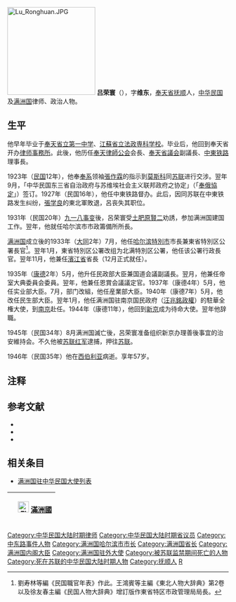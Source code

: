 [[File:Lu_Ronghuan.JPG|200px]]
'''吕荣寰'''（{{bd|1890年||1946年|catIdx=}}），字'''维东'''，[[奉天省|奉天省]][[抚顺|抚顺]]人，[[中华民国|中华民国]]及[[满洲国|满洲国]]律师、政治人物。

==生平==
他早年毕业于[[奉天省立第一中学|奉天省立第一中学]]、[[江蘇省立法政専科学校|江蘇省立法政専科学校]]。毕业后，他回到奉天省开办[[律师事務所|律师事務所]]。此後，他历任[[奉天律師公会|奉天律師公会]]会長、[[奉天省議会|奉天省議会]]副議長、[[中東铁路|中東铁路]]理事長。

1923年（[[民国紀元|民国]]12年），他奉[[奉系|奉系]]领袖[[張作霖|張作霖]]的指示到[[莫斯科|莫斯科]]同[[苏联|苏联]]进行交涉。翌年9月，「中华民国东三省自治政府与苏维埃社会主义联邦政府之协定」（「[[奉俄協定|奉俄協定]]」）签订。1927年（民国16年），他任中東铁路督办。此后，因同苏联在中東铁路发生纠纷，[[張学良|張学良]]的東北軍敗退，呂丧失其职位。

1931年（民国20年）[[九一八事变|九一八事变]]後，呂荣寰受[[土肥原賢二|土肥原賢二]]劝誘，参加满洲国建国工作。翌年，他就任哈尔滨市市政籌備所所長。

[[满洲国|满洲国]]成立後的1933年（[[大同_(满洲国)|大同]]2年）7月，他任[[哈尔滨特別市|哈尔滨特別市]]市長兼東省特別区公署長官<ref>劉寿林等編《民国職官年表》作此。王鴻賓等主編《東北人物大辞典》第2卷以及徐友春主編《民国人物大辞典》增訂版作東省特区市政管理局局長。</ref>。翌年1月，東省特別区公署改组为北满特別区公署，他任该公署行政長官。翌年11月，他兼任[[濱江省|濱江省]]省長（12月正式就任）。

1935年（[[康德|康德]]2年）5月，他升任民政部大臣兼国道会議副議長。翌月，他兼任帝室大典委員会委員。翌年，他兼任恩賞会議議定官。1937年（康德4年）5月，他任实业部大臣。7月，部门改組，他任産業部大臣。1940年（康德7年）5月，他改任民生部大臣。翌年1月，他任满洲国驻南京国民政府（[[汪兆銘政權|汪兆銘政權]]）的駐華全権大使，到[[南京市|南京]]赴任。1944年（康德11年），他回到[[新京|新京]]成为待命大使。翌年他辞職。

1945年（民国34年）8月满洲国滅亡後，呂荣寰准备组织新京办理善後事宜的治安維持会。不久他被[[苏联红军|苏联红军]]逮捕，押往[[苏联|苏联]]。

1946年（民国35年）他在[[西伯利亚|西伯利亚]]病逝。享年57岁。

== 注释 ==
{{reflist}}

== 参考文献 ==
* <span style="font-size:90%;">{{Cite book<!--|ZH-->|author = 徐友春主編|title = 民國人物大辭典 增訂版|year = 2007|publisher = 河北人民出版社|isbn = 978-7-202-03014-1}}</span>
* <span style="font-size:90%;">{{Cite book<!--|和書-->|author = 劉寿林等編|title = 民国職官年表|year = 1995|publisher = 中華書局|isbn = 7-101-01320-1}}</span>
* <span style="font-size:90%;">{{Cite book<!--|ZH-->|author = 王鴻賓等主編|title = 東北人物大辞典 第2卷|year = 1996|publisher = 遼寧古籍出版社|isbn = 7805074135}}</span>

==相关条目 ==
*[[满洲国驻中华民国大使列表|满洲国驻中华民国大使列表]]
{| class="wikitable" style="margin:0 auto"
|- 
!　[[File:Flag_of_Manchukuo.svg|25px]] [[滿洲國|滿洲國]]
{{先代次代|[[哈尔滨特別市|哈尔滨特別市]]長|<small>1933年7月 - 1935年5月</small>|（創設）|[[施履本|施履本]]}}
{{先代次代|東省特別区公署長官|<small>1933年7月 - 1934年1月</small>|[[張景恵|張景恵]]|（改称北满特別区公署長官）}}
{{先代次代|北満特別区公署長官|<small>1934年1月 - 1935年5月</small>|（改称東省特別区公署長官）|[[閻传紱|閻传紱]]}}
{{先代次代|[[濱江省|濱江省長]]|<small>1934年11月 - 1935年5月</small>|（創設）|[[閻传紱|閻传紱]]}}
{{先代次代|民政大臣|<small>1935年3月 - 1937年5月</small>|[[臧式毅|臧式毅]]|[[孫其昌|孫其昌]]}}
{{先代次代|实业大臣|<small>1937年5月 - 7月</small>|[[丁鑑修|丁鑑修]]|（改称産業大臣）}}
{{先代次代|产业大臣|<small>1937年7月 - 1940年5月</small>|（改称实业大臣）|[[于静遠|于静遠]]}}
{{先代次代|民生大臣|<small>1940年5月 - 1941年1月</small>|[[孫其昌|孫其昌]]|[[谷次亨|谷次亨]]}}
|}

{{哈尔滨市市长|伪}}
{{DEFAULTSORT:L吕}}
[[Category:中华民国大陆时期律师|Category:中华民国大陆时期律师]]
[[Category:中华民国大陆时期省议员|Category:中华民国大陆时期省议员]]
[[Category:中东路事件人物|Category:中东路事件人物]]
[[Category:满洲国哈尔滨市市长|Category:满洲国哈尔滨市市长]]
[[Category:满洲国省长|Category:满洲国省长]]
[[Category:满洲国内阁大臣|Category:满洲国内阁大臣]]
[[Category:满洲国驻外大使|Category:满洲国驻外大使]]
[[Category:被苏联监禁期间死亡的人物|Category:被苏联监禁期间死亡的人物]]
[[Category:死在苏联的中华民国大陆时期人物|Category:死在苏联的中华民国大陆时期人物]]
[[Category:抚顺人|Category:抚顺人]]
[[Category:吕姓|R]]